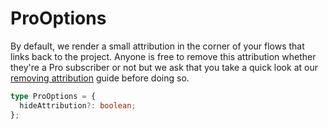 # ProOptions

By default, we render a small attribution in the corner of your flows that links back
to the project. Anyone is free to remove this attribution whether they're a Pro subscriber
or not but we ask that you take a quick look at our
[removing attribution](/react-flow/docs/guides/remove-attribution) guide before doing so.

```ts
type ProOptions = {
  hideAttribution?: boolean;
};
```
